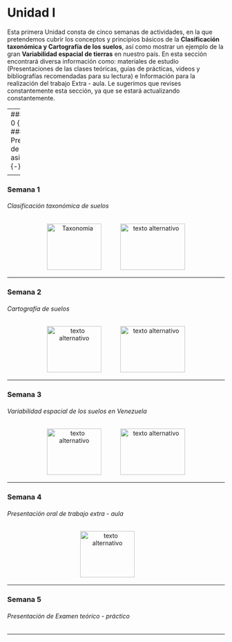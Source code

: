 # Unidad I 

Esta primera Unidad consta de cinco semanas de actividades, en la que pretendemos cubrir los conceptos y principios básicos de la **Clasificación taxonómica y Cartografía de los suelos**, así como mostrar un ejemplo de la gran **Variabilidad espacial de tierras** en nuestro país. En esta sección encontrará diversa información como: materiales de estudio (Presentaciones de las clases teóricas, guías de prácticas, videos y bibliografías recomendadas para su lectura) e Información para la realización del trabajo Extra - aula. Le sugerimos que revises constantemente esta sección, ya que se estará actualizando constantemente.

---
### Semana 0 {-}
###### Presentacion de la asignatura {-}

<div>
<p style = 'text-align:center;'>
<a style = 'padding-right: 40px;' href="pdf/Unidad1/Clase_teoria_semana_00.pdf" target="_blank" title="Presentacion de la asignatura"><img src="Imagenes/presentacion2.png" alt="Bienvenida" width="126" height="107"/></a>
<a style = 'padding-right: 40px;' href="pdf/Unidad1/Guia_practica_unidad_1.pdf" target="_blank" title="Guia practica Unidad 1"><img src="Imagenes/practica3.png" alt="Guia Practica 1" width="126" height="107"/></a>
<a href="pdf/hobbit.pdf" target="_blank" title="Video introductorio Practica 1"><img src="Imagenes/youtube5.png" alt="texto alternativo" width="150" height="107"/></a>
</p>
</div>

---

### Semana 1 {-}
###### Clasificación taxonómica de suelos {-}

<div>
<p style = 'text-align:center;'>
<a style = 'padding-right: 40px;' href="pdf/Unidad1/Clase_teoria_semana_01_Clasificacion_suelos.pdf" target="_blank" title="Clasificacion taxonomica de suelos"><img src="Imagenes/presentacion2.png" alt="Taxonomia" width="126" height="107"/></a>
<a href="pdf/hobbit.pdf" target="_blank" title="Video introductorio Practica 2"><img src="Imagenes/youtube5.png" alt="texto alternativo" width="150" height="107"/></a>
</p>
</div>

---

### Semana 2 {-}
###### Cartografía de suelos {-}

<div>
<p style = 'text-align:center;'>
<a style = 'padding-right: 40px;' href="pdf/hobbit.pdf" target="_blank" title="Cartografia de suelos"><img src="Imagenes/presentacion2.png" alt="texto alternativo" width="126" height="107"/></a>
<a href="pdf/hobbit.pdf" target="_blank" title="Video introductorio Practica 3"><img src="Imagenes/youtube5.png" alt="texto alternativo" width="150" height="107"/></a>
</p>
</div>

---

### Semana 3 {-}
###### Variabilidad espacial de los suelos en Venezuela {-}

<div>
<p style = 'text-align:center;'>
<a style = 'padding-right: 40px;' href="pdf/hobbit.pdf" target="_blank" title="Variabilidad espacial de suelos en Venezuela"><img src="Imagenes/presentacion2.png" alt="texto alternativo" width="126" height="107"/></a>
<a href="pdf/hobbit.pdf" target="_blank" title="Video sobre trabajo Extra - aula"><img src="Imagenes/youtube5.png" alt="texto alternativo" width="150" height="107"/></a>
</p>
</div>

---

### Semana 4 {-}
###### Presentación oral de trabajo extra - aula {-}

<div>
<p style = 'text-align:center;'>
<a style = 'padding-right: 40px;' href="pdf/hobbit.pdf" target="_blank" title="Clase de repaso de la unidad 1"><img src="Imagenes/presentacion2.png" alt="texto alternativo" width="126" height="107"/></a>
</p>
</div>
---

### Semana 5 {-}
###### Presentación de Examen teórico - práctico {-}

---
